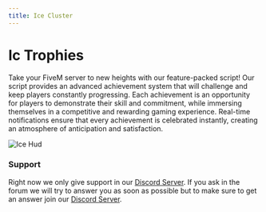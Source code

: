 ```yaml
---
title: Ice Cluster
---
```


# Ic Trophies


Take your FiveM server to new heights with our feature-packed script! Our script provides an advanced achievement system that will challenge and keep players constantly progressing. Each achievement is an opportunity for players to demonstrate their skill and commitment, while immersing themselves in a competitive and rewarding gaming experience. Real-time notifications ensure that every achievement is celebrated instantly, creating an atmosphere of anticipation and satisfaction.

![Ice Hud](./assets/icTrophies.png)

### Support
Right now we only give support in our [Discord Server](https://discord.gg/3DhEgXAX2U). If you ask in the forum we will try to answer you as soon as possible but to make sure to get an answer join our [Discord Server](https://discord.gg/3DhEgXAX2U).